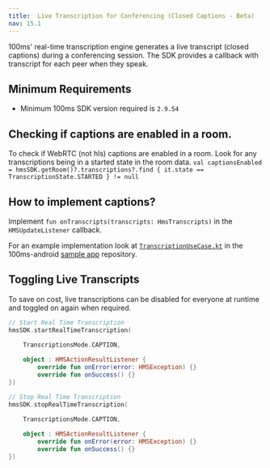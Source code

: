 ```yaml
---
title:  Live Transcription for Conferencing (Closed Captions - Beta)
nav: 15.1
---
```


100ms' real-time transcription engine generates a live transcript (closed captions) during a conferencing session. The SDK provides a callback with transcript for each peer when they speak.

## Minimum Requirements

-   Minimum 100ms SDK version required is `2.9.54`

## Checking if captions are enabled in a room.
To check if WebRTC (not hls) captions are enabled in a room. Look for any transcriptions being in a started state in the room data.
`val captionsEnabled = hmsSDK.getRoom()?.transcriptions?.find { it.state == TranscriptionState.STARTED } != null`

## How to implement captions?

Implement `fun onTranscripts(transcripts: HmsTranscripts)` in the `HMSUpdateListener` callback.

For an example implementation look at [`TranscriptionUseCase.kt`](https://github.com/100mslive/100ms-android/blob/ac66fa76503ec990322c293f8ce6a504c0c3c444/room-kit/src/main/java/live/hms/roomkit/ui/meeting/TranscriptionUseCase.kt#L44) in the 100ms-android [sample app](https://github.com/100mslive/100ms-android/blob/ac66fa76503ec990322c293f8ce6a504c0c3c444/room-kit/src/main/java/live/hms/roomkit/ui/meeting/TranscriptionUseCase.kt#L44) repository.

## Toggling Live Transcripts
To save on cost, live transcriptions can be disabled for everyone at runtime and toggled on again when required.

```kotlin
// Start Real Time Transcription
hmsSDK.startRealTimeTranscription(
    
    TranscriptionsMode.CAPTION,

    object : HMSActionResultListener {
        override fun onError(error: HMSException) {}
        override fun onSuccess() {}
})

```

```kotlin
// Stop Real Time Transcription
hmsSDK.stopRealTimeTranscription(

    TranscriptionsMode.CAPTION,
    
    object : HMSActionResultListener {
        override fun onError(error: HMSException) {}
        override fun onSuccess() {}
})
```